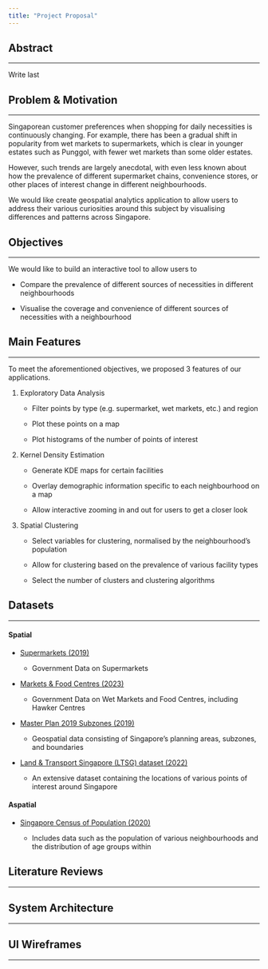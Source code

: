 ```yaml
---
title: "Project Proposal"
---
```


## Abstract

------------------------------------------------------------------------

Write last

## Problem & Motivation

------------------------------------------------------------------------

Singaporean customer preferences when shopping for daily necessities is continuously changing. For example, there has been a gradual shift in popularity from wet markets to supermarkets, which is clear in younger estates such as Punggol, with fewer wet markets than some older estates.

However, such trends are largely anecdotal, with even less known about how the prevalence of different supermarket chains, convenience stores, or other places of interest change in different neighbourhoods.

We would like create geospatial analytics application to allow users to address their various curiosities around this subject by visualising differences and patterns across Singapore.

## Objectives

------------------------------------------------------------------------

We would like to build an interactive tool to allow users to

-   Compare the prevalence of different sources of necessities in different neighbourhoods

-   Visualise the coverage and convenience of different sources of necessities with a neighbourhood

## Main Features

------------------------------------------------------------------------

To meet the aforementioned objectives, we proposed 3 features of our applications.

1.  Exploratory Data Analysis
    -   Filter points by type (e.g. supermarket, wet markets, etc.) and region

    -   Plot these points on a map

    -   Plot histograms of the number of points of interest
2.  Kernel Density Estimation
    -   Generate KDE maps for certain facilities

    -   Overlay demographic information specific to each neighbourhood on a map

    -   Allow interactive zooming in and out for users to get a closer look
3.  Spatial Clustering
    -   Select variables for clustering, normalised by the neighbourhood's population

    -   Allow for clustering based on the prevalence of various facility types

    -   Select the number of clusters and clustering algorithms

## Datasets

------------------------------------------------------------------------

#### Spatial

-   [Supermarkets (2019)](https://beta.data.gov.sg/datasets/d_8a77ee0446716b2ce475a587004afc73/view)

    -   Government Data on Supermarkets

-   [Markets & Food Centres (2023)](https://beta.data.gov.sg/collections/1389/datasets/d_b5f8a5a4584b6e537c0ab81a48ca3497/view)

    -   Government Data on Wet Markets and Food Centres, including Hawker Centres

-   [Master Plan 2019 Subzones (2019)](https://beta.data.gov.sg/datasets/d_0900fdcfdb4666fe2a630f37a532fc06/view)

    -   Geospatial data consisting of Singapore's planning areas, subzones, and boundaries

-   [Land & Transport Singapore (LTSG) dataset (2022)](https://github.com/BlueSkyLT/siteselect_sg/tree/main)

    -   An extensive dataset containing the locations of various points of interest around Singapore

#### Aspatial

-   [Singapore Census of Population (2020)](https://www.singstat.gov.sg/-/media/files/publications/cop2020/sr2/excel/t88-91.ashx)

    -   Includes data such as the population of various neighbourhoods and the distribution of age groups within

## Literature Reviews

------------------------------------------------------------------------

## System Architecture

------------------------------------------------------------------------

## UI Wireframes

------------------------------------------------------------------------
